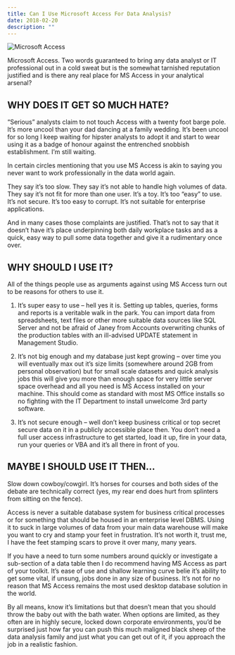```yaml
---
title: Can I Use Microsoft Access For Data Analysis?
date: 2018-02-20
description: ""
---
```

![Microsoft Access](/images/msaccess.png)

Microsoft Access. Two words guaranteed to bring any data analyst or IT professional out in a cold sweat but is the somewhat tarnished reputation justified and is there any real place for MS Access in your analytical arsenal?

## WHY DOES IT GET SO MUCH HATE?

“Serious” analysts claim to not touch Access with a twenty foot barge pole. It’s more uncool than your dad dancing at a family wedding. It’s been uncool for so long I keep waiting for hipster analysts to adopt it and start to wear using it as a badge of honour against the entrenched snobbish establishment. I’m still waiting.

In certain circles mentioning that you use MS Access is akin to saying you never want to work professionally in the data world again.

They say it’s too slow. They say it’s not able to handle high volumes of data. They say it’s not fit for more than one user. It’s a toy. It’s too “easy” to use. It’s not secure. It’s too easy to corrupt. It’s not suitable for enterprise applications.

And in many cases those complaints are justified. That’s not to say that it doesn’t have it’s place underpinning both daily workplace tasks and as a quick, easy way to pull some data together and give it a rudimentary once over.

## WHY SHOULD I USE IT?

All of the things people use as arguments against using MS Access turn out to be reasons for others to use it.

  1. It’s super easy to use – hell yes it is. Setting up tables, queries, forms and reports is a veritable walk in the park. You can import data from spreadsheets, text files or other more suitable data sources like SQL Server and not be afraid of Janey from Accounts overwriting chunks of the production tables with an ill-advised UPDATE statement in Management Studio.

  2. It’s not big enough and my database just kept growing – over time you will eventually max out it’s size limits (somewhere around 2GB from personal observation) but for small scale datasets and quick analysis jobs this will give you more than enough space for very little server space overhead and all you need is MS Access installed on your machine. This should come as standard with most MS Office installs so no fighting with the IT Department to install unwelcome 3rd party software.

  3. It’s not secure enough – well don’t keep business critical or top secret secure data on it in a publicly accessible place then. You don’t need a full user access infrastructure to get started, load it up, fire in your data, run your queries or VBA and it’s all there in front of you.

## MAYBE I SHOULD USE IT THEN…

Slow down cowboy/cowgirl. It’s horses for courses and both sides of the debate are technically correct (yes, my rear end does hurt from splinters from sitting on the fence).

Access is never a suitable database system for business critical processes or for something that should be housed in an enterprise level DBMS. Using it to suck in large volumes of data from your main data warehouse will make you want to cry and stamp your feet in frustration. It’s not worth it, trust me, I have the feet stamping scars to prove it over many, many years.

If you have a need to turn some numbers around quickly or investigate a sub-section of a data table then I do recommend having MS Access as part of your toolkit. It’s ease of use and shallow learning curve belie it’s ability to get some vital, if unsung, jobs done in any size of business. It’s not for no reason that MS Access remains the most used desktop database solution in the world.

By all means, know it’s limitations but that doesn’t mean that you should throw the baby out with the bath water. When options are limited, as they often are in highly secure, locked down corporate environments, you’d be surprised just how far you can push this much maligned black sheep of the data analysis family and just what you can get out of it, if you approach the job in a realistic fashion.
